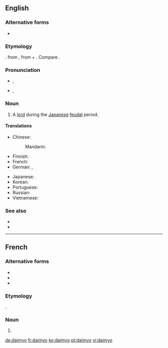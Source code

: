 {{also|daimyō}}
==English==

===Alternative forms===
* {{l|en|daimio}}

===Etymology===
{{borrowing|ja|大名|tr=daimyō|lang=en}}. from {{etyl|ltc|en}} {{m|ltc|大名||excellent one|tr=dàj-mjieng}}, from {{m|ltc|大||great}} + {{m|ltc|名||name}}. Compare {{etyl|cmn|en}} {{m|cmn|dàmíng}}.

===Pronunciation===
* {{a|RP}} {{enPR|dī'myō}}, {{IPA|/ˈdaɪ.mjəʊ/|lang=en}}
* {{a|US}} {{enPR|dī'myō}}, {{IPA|/ˈdaɪ.mjoʊ/|lang=en}}

===Noun===
{{en-noun|daimyo|daimyos}}

# A [[lord]] during the [[Japanese]] [[feudal]] period.

====Translations====
{{trans-top|Japanese feudal lord}}
* Chinese:
*: Mandarin: {{t+|cmn|大名|tr=dàmíng|sc=Hani}}
* Finnish: {{t-needed|fi}}
* French: {{t+|fr|daimyo|m}}
* German: {{t+|de|Daimyo|m}}, {{t+|de|Daimio|m}}
{{trans-mid}}
* Japanese: {{t+|ja|大名|tr=だいみょう, daimyō|sc=Jpan}}
* Korean: {{t|ko|다이묘|sc=Kore}}
* Portuguese: {{t|pt|daimio|m}}
* Russian: {{t+|ru|даймё|m|sc=Cyrl}}
* Vietnamese: {{t-needed|vi}}
{{trans-bottom}}

===See also===
* {{l|en|samurai}}
* {{l|en|shogun}}

----

==French==

===Alternative forms===
* {{l|fr|daïmio}}
* {{l|fr|daimyô}}
* {{l|fr|daimyō}}

===Etymology===
{{borrowing|ja|大名|tr=daimyō|lang=fr}}.

===Noun===
{{fr-noun|m}}

# {{l|en|daimyo}}

[[de:daimyo]]
[[fr:daimyo]]
[[ko:daimyo]]
[[pt:daimyo]]
[[vi:daimyo]]